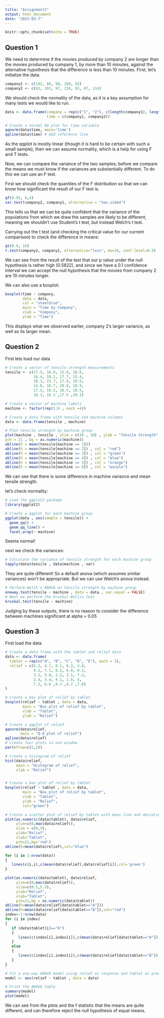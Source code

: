 ```yaml
---
title: "Assignment2"
output: html_document
date: "2023-03-7"
---
```


```r
knitr::opts_chunk$set(echo = TRUE)
```

## Question 1

We need to determine if the movies produced by company 2 are longer than the movies produced by company 1, by more than 10 minutes, against the alternative hypothesis that the difference is less than 10 minutes. First, let's initialize the data.

```r

company1 <- c(102, 86, 98, 109, 92)
company2 <- c(81, 165, 97, 134, 92, 87, 114)
```

We should check the normality of the data, as it is a key assumption for many tests we would like to run.

```r

data <- data.frame(company = rep(c("1", "2"), c(length(company1), length(company2))),
                   time = c(company1, company2))

# Create a normal QQ plot for time variable
qqnorm(data$time, main='time')
qqline(data$time) # Add reference line

```

As the qqplot is mostly linear (though it is hard to be certain with such a small sample), then we can assume normality, which is a help for using F and T tests.

Now, we can compare the variance of the two samples; before we compare the means we must know if the variances are substantially different. To do this we can use an F test.

First we should check the quantiles of the F distribution so that we can know how significant the result of our F test is.


```r
qf(0.95, 6,4)
var.test(company2, company1, alternative = "two.sided")
```

This tells us that we can be quite confident that the variance of the populations from which we draw the samples are likely to be different, meaning we shouldn't use Student's t test, but instead Welch's t test.

Carrying out the t test (and checking the critical value for our current comparison) to check the difference in means:

```r
qt(0.9, 10)
t.test(company2, company1, alternative="less", mu=10, conf.level=0.9)
```

We can see from the result of the test that our p value under the null hypothesis is rather high (0.5822), and since we have a 0.1 confidence interval we can accept the null hypothesis that the movies from company 2 are 10 minutes longer.

We can also use a boxplot:

```r
boxplot(time ~ company,
        data = data,
        col = "steelblue",
        main = "Time by Company",
        xlab = "Company",
        ylab = "Time")
```


This displays what we observed earlier, company 2's larger variance, as well as its larger mean.


## Question 2

First lets load our data

```r

# Create a vector of tensile strength measurements
tensile <- c(17.5, 16.9, 15.8, 18.6,
             16.4, 19.2, 17.7, 15.4,
             20.3, 15.7, 17.8, 18.9,
             14.6, 16.7, 20.8, 18.9,
             17.5, 19.2, 16.5, 20.5,
             18.3, 16.2 ,17.5 ,20.1)

# Create a vector of machine labels
machine <- factor(rep(1:6 , each =4))

# Create a data frame with tensile and machine columns
data <- data.frame(tensile , machine)

# Plot tensile strength by machine group
plot(machine , tensile , ylim = c(10 , 30) , ylab = "Tensile Strength" , xlab = "Machine Group" ,
pch = 21 , bg = as.numeric(machine))
abline(h = mean(tensile[machine == 1]))
abline(h = mean(tensile[machine == 2]) , col = "red")
abline(h = mean(tensile[machine == 3]) , col = "green")
abline(h = mean(tensile[machine == 4]) , col = "blue")
abline(h = mean(tensile[machine == 5]) , col = "orange")
abline(h = mean(tensile[machine == 6]) , col = "purple")

```


We can see that there is some difference in machine variance and mean tensile strength.

let's check normality:

```r
# Load the ggplot2 package
library(ggplot2)

# Create a qqplot for each machine group
ggplot(data , aes(sample = tensile)) +
  geom_qq() +
  geom_qq_line() +
  facet_wrap(~ machine)
```

Seems normal!

next we check the variances:

```r
# Calculate the variance of tensile strength for each machine group
tapply(data$tensile , data$machine , var)
```

They are quite different! So a default anova (which assumes similar variances) won't be appropriate. But we can use Welch's anova instead.

```r

# Perform Welch's ANOVA on tensile strength by machine group
oneway.test(tensile ~ machine , data = data , var.equal = FALSE)
# Next we perform the Kruskal-Wallis test
kruskal.test(tensile ~ machine)
```

Judging by these outputs, there is no reason to consider the difference between machines significant at alpha = 0.05

## Question 3

First load the data

```r
# Create a data frame with the tablet and relief data
data <- data.frame(
  tablet = rep(c("A", "B", "C", "D", "E"), each = 5),
  relief = c(5.2, 4.7, 8.1, 6.2, 3.0,
             9.1, 7.1, 8.2, 6.0, 9.1,
             3.2, 5.8, 2.2, 3.1, 7.2,
             2.4, 3.4, 4.1, 1.0, 4,
             7.1, 6.6 ,9.3 ,4.2 ,7.6)
)

# Create a box plot of relief by tablet
boxplot(relief ~ tablet , data = data,
        main = "Box plot of relief by tablet",
        xlab = "Tablet",
        ylab = "Relief")

# Create a qqplot of relief
qqnorm(data$relief,
       main = "Q-Q plot of relief")
qqline(data$relief)
# Create four plots in one window
par(mfrow=c(2,2))

# Create a histogram of relief
hist(data$relief,
     main = "Histogram of relief",
     xlab = "Relief")


# Create a box plot of relief by tablet
boxplot(relief ~ tablet , data = data,
        main = "Box plot of relief by tablet",
        xlab = "Tablet",
        ylab = "Relief",
        col="green")

# Create a scatter plot of relief by tablet with mean line and deviation lines
plot(as.numeric(data$tablet), data$relief,
     ylim=c(0,max(data$relief)),
     xlim = c(0,5),
     ylab="Relief",
     xlab="Tablet",
     pch=21,bg='red')
abline(h=mean(data$relief),col="blue")

for (i in 1:nrow(data))
{
   lines(c(i,i),c(mean(data$relief),data$relief[i]),col='green')
}

plot(as.numeric(data$tablet), data$relief,
     ylim=c(0,max(data$relief)),
     xlim=c(0.5,5.5),
     ylab="Relief",
     xlab="Tablet",
     pch=21,bg = as.numeric(data$tablet))
abline(h=mean(data$relief[data$tablet=="A"]))
abline(h=mean(data$relief[data$tablet=="B"]),col="red")
index<-1:nrow(data)
for (i in index)
{
   if (data$tablet[i]=="A")
   {
      lines(c(index[i],index[i]),c(mean(data$relief[data$tablet=="A"]),data$relief[i]))
   }
   else
   {
      lines(c(index[i],index[i]),c(mean(data$relief[data$tablet=="B"]),data$relief[i]),col="red")
   }
}

# Fit a one-way ANOVA model using relief as response and tablet as predictor
model <- aov(relief ~ tablet , data = data)

# Print the ANOVA table
summary(model)
plot(model)
```

We can see from the plots and the f statistic that the means are quite different, and can therefore reject the null hypothesis of equal means.

